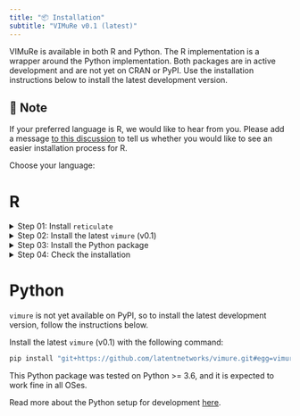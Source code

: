 ---
title: "📦 Installation"
subtitle: "VIMuRe v0.1 (latest)"
---

VIMuRe is available in both R and Python. The R implementation is a wrapper around the Python implementation. Both packages are in active development and are not yet on CRAN or PyPI. Use the installation instructions below to install the latest development version.

::: callout-note

## 📢 Note

If your preferred language is R, we would like to hear from you. Please add a message [to this discussion](https://github.com/latentnetworks/vimure/discussions/66) to tell us whether you would like to see an easier installation process for R.
:::

Choose your language:


::: panel-tabset

# R

<details><summary>Step 01: Install `reticulate`</summary>

## Step 01: Install `reticulate`

1. Open your R console and type the following command:

    ```r
    install.packages("reticulate")
    ```

2. Check if `reticulate` has a valid Python installation by running the following command:

    ```r
    reticulate::py_config()
    ```

    You should see something like the following if you have a valid Python installation:

    ```r
    python:         ...path..to.../python/r-reticulate/bin/python
    libpython:      ...path..to.../r-reticulate/lib/libpython3.8.so
    pythonhome:     ...path..to.../r-reticulate:/home/jonathan/Workspace/vimure/renv/python/r-reticulate
    version:        3.8.16 | packaged by conda-forge | (default, Feb  1 2023, 16:01:55)  [GCC 11.3.0]
    numpy:          ...path..to.../python/r-reticulate/lib/python3.8/site-packages/numpy
    numpy_version:  1.24.2
    ```

    If instead, you see something like the following, type `Y` and press enter to install [miniconda](https://docs.conda.io/en/latest/miniconda.html):

    ```r
    No non-system installation of Python could be found.
    Would you like to download and install Miniconda?
    Miniconda is an open source environment management system for Python.
    See https://docs.conda.io/en/latest/miniconda.html for more details.

    Would you like to install Miniconda? [Y/n]: Y
    ```

3. Close the R session and open it again to make sure the changes take effect.

::: {.callout-note collapse="true"}
## Why do I need this package?

- Our core code is written in python, so we use `reticulate` to integrate our model in R. This package allows you to use Python within your R session in a seamless, high-performance interoperable way. 

- `reticulate` will look for the python installed on your computer. If for some reason it cannot find it, you may be prompted to download and install [miniconda](https://docs.conda.io/en/latest/miniconda.html). 

    - [miniconda](https://docs.conda.io/en/latest/miniconda.html) is the recommended installation method for most users, as it is easier to ensure that the newly installed python is isolated from other python installs you have in your system. 

    - If you initially declined the [miniconda](https://docs.conda.io/en/latest/miniconda.html) installation prompt, you can later manually install [miniconda](https://docs.conda.io/en/latest/miniconda.html) by running `reticulate::install_miniconda()`.

:::

<p style="margin-bottom: 2rem;"></p>
</details>


<details><summary>Step 02: Install the latest `vimure` (v0.1) </summary>

## Step 02: Install the latest `vimure` (v0.1)

In your R console, type the following commands:

```r
require(devtools)
devtools::install_github("latentnetworks/vimure", subdir="src/R", ref="develop")
```

Check out [devtools](https://devtools.r-lib.org/) package documentation if you are not familiar with it.

<p style="margin-bottom: 2rem;"></p>

</details>

<details><summary>Step 03: Install the Python package</summary>

## Step 03: Install the Python package 

You **must** install the python package before using the R package. This is because the R package is a wrapper around the Python package. You can do this without leaving R, though. Just type the following command in your R console:

```r
require(vimure)
vimure::install_vimure()
```

If you are not using RStudio, i.e., you are using R in the terminal, you may need to restart your R session after installing the Python package.

Not a fan of having to do this python setup? Please add a message [to this discussion](https://github.com/latentnetworks/vimure/discussions/66) to tell us you would like to see an easier installation process for R.

<p style="margin-bottom: 2rem;"></p>

</details>

<details><summary>Step 04: Check the installation</summary>

### Step 04: Check the installation

To confirm that the installation was successful, run the following command:

```r
library(vimure)
vimure::vm_config()
```

You should see something like the following:

```r
#> Loaded vimure version
#> Vimure v (...)
#> Python v3.x (...)
```

</details>


# Python

`vimure` is not yet available on PyPI, so to install the latest development version, follow the instructions below.

Install the latest `vimure` (v0.1) with the following command:

```bash
pip install "git+https://github.com/latentnetworks/vimure.git#egg=vimure&subdirectory=src/python/"
```

This Python package was tested on Python >= 3.6, and it is expected to work fine in all OSes.

Read more about the Python setup for development [here](https://github.com/latentnetworks/vimure/blob/develop/src/python/README.md).

:::
